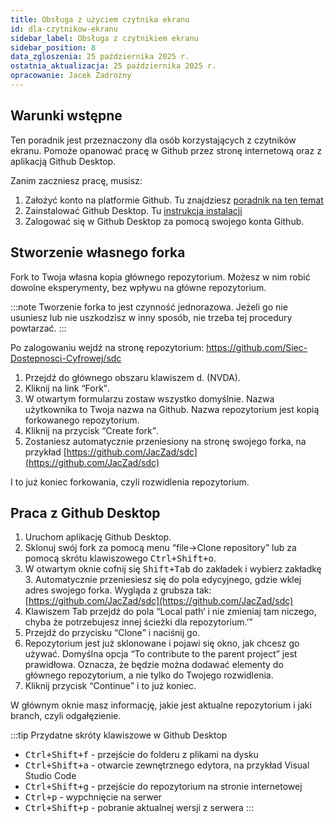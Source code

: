 ```yaml
---
title: Obsługa z użyciem czytnika ekranu
id: dla-czytnikow-ekranu
sidebar_label: Obsługa z czytnikiem ekranu
sidebar_position: 8 
data_zgloszenia: 25 października 2025 r.
ostatnia_aktualizacja: 25 października 2025 r.
opracowanie: Jacek Zadrożny
---
```


## Warunki wstępne

Ten poradnik jest przeznaczony dla osób korzystających z czytników ekranu. Pomoże opanować pracę w Github przez stronę internetową oraz z aplikacją Github Desktop.

Zanim zaczniesz pracę, musisz:

1. Założyć konto na platformie Github. Tu znajdziesz [poradnik na ten temat](utworz-konto-na-githubie)
2. Zainstalować Github Desktop. Tu [instrukcja instalacji](zainstaluj-github-destkop)
3. Zalogować się w Github Desktop za pomocą swojego konta Github.

## Stworzenie własnego forka

Fork to Twoja własna kopia głównego repozytorium. Możesz w nim robić dowolne eksperymenty, bez wpływu na główne repozytorium.

:::note
Tworzenie forka to jest czynność jednorazowa. Jeżeli go nie usuniesz lub nie uszkodzisz w inny sposób, nie trzeba tej procedury powtarzać.
:::

Po zalogowaniu wejdź na stronę repozytorium: https://github.com/Siec-Dostepnosci-Cyfrowej/sdc

1. Przejdź do głównego obszaru klawiszem <kbd>d</kbd>. (NVDA).
2. Kliknij na link <q lang="en">Fork</q>.
3. W otwartym formularzu zostaw wszystko domyślnie. Nazwa użytkownika to Twoja nazwa na Github. Nazwa repozytorium jest kopią forkowanego repozytorium.
4. Kliknij na przycisk <q lang="en">Create fork</q>.
5. Zostaniesz automatycznie przeniesiony na stronę swojego forka, na przykład [https://github.com/JacZad/sdc](https://github.com/JacZad/sdc)

I to już koniec forkowania, czyli rozwidlenia repozytorium.

## Praca z Github Desktop

1. Uruchom aplikację Github Desktop.
2. Sklonuj swój fork za pomocą menu <q lang="en">file->Clone repository</q> lub za pomocą skrótu klawiszowego <kbd>Ctrl+Shift+o</kbd>.
3. W otwartym oknie cofnij się <kbd>Shift+Tab</kbd> do zakładek i wybierz zakładkę 3. Automatycznie przeniesiesz się do pola edycyjnego, gdzie wklej adres swojego forka. Wygląda z grubsza tak:  [https://github.com/JacZad/sdc](https://github.com/JacZad/sdc)
4. Klawiszem Tab przejdź do pola <q lang="en">Local path<q> i nie zmieniaj tam niczego, chyba że potrzebujesz innej ścieżki dla repozytorium.
5. Przejdź do przycisku <q lang="en">Clone</q> i naciśnij go.
6. Repozytorium jest już sklonowane i pojawi się okno, jak chcesz go używać. Domyślna opcja <q lang="en">To contribute to the parent project</q> jest prawidłowa. Oznacza, że będzie można dodawać elementy do głównego repozytorium, a nie tylko do Twojego rozwidlenia.
7. Kliknij przycisk <q lang="en">Continue</q> i to już koniec.

W głównym oknie masz informację, jakie jest aktualne repozytorium i jaki branch, czyli odgałęzienie.

:::tip Przydatne skróty klawiszowe w Github Desktop
- <kbd>Ctrl+Shift+f</kbd> - przejście do folderu z plikami na dysku
- <kbd>Ctrl+Shift+a</kbd> - otwarcie zewnętrznego edytora, na przykład Visual Studio Code
- <kbd>Ctrl+Shift+g</kbd> - przejście do repozytorium na stronie internetowej
- <kbd>Ctrl+p</kbd> - wypchnięcie na serwer
- <kbd>Ctrl+Shift+p</kbd> - pobranie aktualnej wersji z serwera
:::

